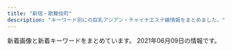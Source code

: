 ```yaml
---
title: "新宿・歌舞伎町"
description: "キーワード別にの巨乳アジアン・チャイナエステ嬢情報をまとめました。"
---
```


新着画像と新着キーワードをまとめています。
2021年06月09日の情報です。

<DmmAffiliateIns />
<KeywordTable
  shops={
    [
    {
        "name": "\u7652 \u3086\u3046",
        "keywords": {},
        "img_links": [
            "http://www.yu-yu.work/images/info.jpg",
            "http://www.yu-yu.work/staff/nana.jpg",
            "http://www.yu-yu.work/img/rin1.jpg",
            "http://www.yu-yu.work/images/staff_t.jpg",
            "http://www.yu-yu.work/images/3.jpg",
            "http://www.yu-yu.work/images/head.jpg",
            "http://www.yu-yu.work/staff/yuina.jpg",
            "http://www.yu-yu.work/staff/rin.jpg",
            "http://www.yu-yu.work/images/ac1.jpg",
            "http://www.yu-yu.work/images/1.jpg",
            "http://www.yu-yu.work/img/naomi1.jpg",
            "http://www.yu-yu.work/images/b1.jpg",
            "http://www.yu-yu.work/images/line.png",
            "http://www.yu-yu.work/staff/misaki.jpg",
            "http://www.yu-yu.work/img/yuina1.jpg",
            "http://www.yu-yu.work/images/sys2.jpg",
            "http://www.yu-yu.work/images/5.jpg",
            "http://www.yu-yu.work/images/sys4.jpg",
            "http://www.yu-yu.work/images/interior_t.jpg",
            "http://www.yu-yu.work/staff/naomi.jpg",
            "http://www.yu-yu.work/images/2.jpg",
            "http://www.yu-yu.work/img/haruka1.jpg",
            "http://www.yu-yu.work/images/b2.jpg",
            "http://www.yu-yu.work/staff/haruka.jpg",
            "http://www.yu-yu.work/images/6.jpg",
            "http://www.yu-yu.work/img/misaki1.jpg",
            "http://www.yu-yu.work/images/int2.png",
            "http://www.yu-yu.work/images/int1.png",
            "http://www.yu-yu.work/images/4.jpg",
            "http://www.yu-yu.work/images/ac2.jpg",
            "http://www.yu-yu.work/images/news.jpg",
            "http://www.yu-yu.work/img/nana1.jpg",
            "http://www.yu-yu.work/images/sys1.jpg",
            "http://www.yu-yu.work/images/sys3.jpg",
            "http://www.yu-yu.work/images/mobile.jpg"
        ],
        "station": "\u897f\u6b66\u65b0\u5bbf\u99c5\u5317\u53e3",
        "url": "http://www.yu-yu.work/"
    },
    {
        "img_links": [
            "https://shinjuku-mensesthe.com/images/clear.png",
            "https://shinjuku-mensesthe.com/staff/arisa-s1.jpg",
            "https://shinjuku-mensesthe.com/images/main-sp.jpg",
            "https://shinjuku-mensesthe.com/staff/shiori-s1.jpg",
            "https://shinjuku-mensesthe.com/massage/2020/07/31/covit19.jpg",
            "https://shinjuku-mensesthe.com/images/qrcode.png",
            "https://shinjuku-mensesthe.com/images/footer-r.png",
            "https://shinjuku-mensesthe.com/menu/home.png",
            "https://shinjuku-mensesthe.com/massage/2020/10/05/yuki-s1.jpg",
            "https://shinjuku-mensesthe.com/button/blog.png",
            "https://shinjuku-mensesthe.com/images/header3.png",
            "https://shinjuku-mensesthe.com/staff/seira-l1.jpg",
            "https://shinjuku-mensesthe.com/images/top3.jpg",
            "https://shinjuku-mensesthe.com/massage/2020/08/16/riri-s1.jpg",
            "https://shinjuku-mensesthe.com/staff/hikaru-l1.jpg",
            "https://shinjuku-mensesthe.com/room/room-l2.jpg",
            "https://shinjuku-mensesthe.com/2020/01/23/sakura-s1.jpg",
            "https://shinjuku-mensesthe.com/staff/kana-l1.jpg",
            "https://shinjuku-mensesthe.com/menu/blog.png",
            "https://shinjuku-mensesthe.com/images/camp.png",
            "https://shinjuku-mensesthe.com/massage/2020/10/21/risa-s1.jpg",
            "https://shinjuku-mensesthe.com/staff/seira-s1.jpg",
            "https://shinjuku-mensesthe.com/images/flower.png",
            "https://shinjuku-mensesthe.com/button/staff.png",
            "https://shinjuku-mensesthe.com/2020/01/23/miki-s1.jpg",
            "https://shinjuku-mensesthe.com/button/home.png",
            "https://shinjuku-mensesthe.com/staff/arisa-l1.jpg",
            "https://shinjuku-mensesthe.com/room/room-l3.jpg",
            "https://shinjuku-mensesthe.com/menu/info.png",
            "https://shinjuku-mensesthe.com/staff/hana-s1.jpg",
            "https://shinjuku-mensesthe.com/icon/yelp.png",
            "https://shinjuku-mensesthe.com/staff/yuki-l1.jpg",
            "https://shinjuku-mensesthe.com/massage/2021/03/27/blog.jpg",
            "https://shinjuku-mensesthe.com/images/footer-l.png",
            "https://shinjuku-mensesthe.com/room/room-l1.jpg",
            "https://shinjuku-mensesthe.com/staff/hana-l1.jpg",
            "https://scdn.line-apps.com/n/line_add_friends/btn/ja.png",
            "https://shinjuku-mensesthe.com/staff/hikaru-s1.jpg",
            "https://shinjuku-mensesthe.com/images/top2.jpg",
            "https://shinjuku-mensesthe.com/menu/staff.png",
            "https://shinjuku-mensesthe.com/images/top1.jpg",
            "https://shinjuku-mensesthe.com/images/main-top.jpg",
            "https://shinjuku-mensesthe.com/link/mens-esthe.png",
            "https://shinjuku-mensesthe.com/staff/yuki-s1.jpg",
            "https://shinjuku-mensesthe.com/icon/twitter.png",
            "https://shinjuku-mensesthe.com/images/main-small.jpg",
            "https://shinjuku-mensesthe.com/2019/12/15/sayuri-s2.jpg",
            "https://shinjuku-mensesthe.com/icon/facebook.png",
            "https://shinjuku-mensesthe.com/icon/line.png",
            "https://shinjuku-mensesthe.com/massage/2020/09/14/hana-s1.jpg",
            "https://shinjuku-mensesthe.com/staff/kana-s1.jpg",
            "https://shinjuku-mensesthe.com/massage/2020/07/31/ai-s2.jpg",
            "https://shinjuku-mensesthe.com/room/room-l4.jpg"
        ],
        "station": "JR\u65b0\u5bbf\u99c5\u6771\u53e3",
        "name": "\u5915\u9727 \u3086\u3046\u304e\u308a",
        "keywords": {},
        "url": "https://shinjuku-mensesthe.com/"
    },
    {
        "name": "\u5fa1\u82d1 -\u304e\u3087\u3048\u3093-",
        "url": "http://www.night.ne.jp/tokyo/gyoen/",
        "img_links": [
            "http://www.night.ne.jp/tokyo/gyoen/img/view_3.jpg",
            "http://www.night.ne.jp/nightnet/img/17.jpg",
            "http://www.night.ne.jp/nightnet/img/16.jpg",
            "http://www.night.ne.jp/nightnet/img/8.jpg",
            "http://www.night.ne.jp/nightnet/img/15.jpg",
            "http://www.night.ne.jp/nightnet/img/1.jpg",
            "http://www.night.ne.jp/nightnet/img/4.jpg",
            "http://www.night.ne.jp/nightnet/img/13.jpg",
            "http://www.night.ne.jp/nightnet/img/7.jpg",
            "http://www.night.ne.jp/nightnet/img/10.jpg",
            "http://www.night.ne.jp/_format/W/img/whats_view.jpg",
            "http://www.night.ne.jp/tokyo/gyoen/img/qr_code.jpg",
            "http://www.night.ne.jp/tokyo/gyoen/img/index_top.jpg",
            "http://www.night.ne.jp/tokyo/gyoen/img/index_view.jpg",
            "http://www.night.ne.jp/tokyo/gyoen/img/index.jpg",
            "http://www.night.ne.jp/tokyo/gyoen/img/view_4.jpg",
            "http://www.night.ne.jp/nightnet/img/9.jpg",
            "http://www.night.ne.jp/nightnet/img/12a.jpg",
            "http://www.night.ne.jp/nightnet/img/6.jpg",
            "http://www.night.ne.jp/_format/W/img/whats_news.jpg",
            "http://www.night.ne.jp/tokyo/gyoen/img/skill_3.jpg",
            "http://www.night.ne.jp/_format/W/img/whats_skill.jpg",
            "http://www.night.ne.jp/_format/W/img/index_enter_1.jpg",
            "http://www.night.ne.jp/nightnet/img/5.jpg",
            "http://www.night.ne.jp/nightnet/img/14.jpg",
            "http://www.night.ne.jp/nightnet/img/3.jpg",
            "http://www.night.ne.jp/nightnet/img/11.jpg",
            "http://www.night.ne.jp/nightnet/img/2.jpg",
            "http://www.night.ne.jp/tokyo/gyoen/img/view_1.jpg",
            "http://www.night.ne.jp/tokyo/gyoen/img/skill_2.jpg",
            "http://www.night.ne.jp/tokyo/gyoen/img/view_2.jpg",
            "http://www.night.ne.jp/tokyo/gyoen/img/index_skill.jpg",
            "http://www.night.ne.jp/tokyo/gyoen/img/skill_1.jpg"
        ],
        "station": "\u65b0\u5bbf\u5fa1\u82d1\u524d\u99c53\u756a\u51fa\u53e3",
        "keywords": {}
    },
    {
        "station": "\u897f\u6b66\u65b0\u5bbf\u99c5\u5317\u53e3",
        "name": "CLEAR-\u30af\u30ea\u30a2-",
        "img_links": [
            "http://clear-es.net/my_work/images/pic1.png",
            "http://clear-es.net/images/index_04.jpg",
            "http://clear-es.net/yamituki-n/uploads/images/mimi-01s.jpg",
            "http://clear-es.net/images/index_05.jpg",
            "http://clear-es.net/yamituki-n/uploads/images/satomi21.jpg",
            "http://clear-es.net/uploads/09bdd5637edec4bfa3d47a7e9874640b.jpg",
            "http://clear-es.net/images/index_18.jpg",
            "http://clear-es.net/images/index_17.jpg",
            "http://clear-es.net/images/index_21.jpg",
            "http://clear-es.net/images/index_24.jpg",
            "http://clear-es.net/uploads/10299154955d10c3b815a5638a35a934.jpg",
            "http://clear-es.net/images/index_14.jpg",
            "http://clear-es.net/uploads/d1dd85f8fb55d0e70a55a6dafa8ff601.jpg",
            "http://clear-es.net/uploads/c1f6d0346f5cb109ac62c21a58c7deff.jpg",
            "http://clear-es.net/images/index_20.jpg",
            "http://clear-es.net/yamituki-n/uploads/images/mmexport1576417470781.jpg",
            "http://clear-es.net/images/index_09.jpg",
            "http://clear-es.net/images/index_25.jpg",
            "http://clear-es.net/images/gallery_11.jpg",
            "http://clear-es.net/images/index_23.jpg",
            "http://clear-es.net/images/index_01.jpg",
            "http://clear-es.net/yamituki-n/uploads/images/rika55ss.jpg",
            "http://clear-es.net/images/index_15.jpg",
            "http://clear-es.net/yamituki-n/uploads/images/juri01s.jpg",
            "http://clear-es.net/images/index_27.jpg",
            "http://clear-es.net/uploads/97eb17743f96fd7f0551aab0bedd5e6f.jpg",
            "http://clear-es.net/yamituki-n/uploads/images/mika03s.jpg",
            "http://clear-es.net/uploads/2aa97908694153fb149943f0b8445352.jpg",
            "http://clear-es.net/images/index_26.jpg",
            "http://clear-es.net/images/index_10.jpg",
            "http://clear-es.net/uploads/c8a6186524d872100cc89c100d1f3728.jpg",
            "http://clear-es.net/yamituki-n/uploads/images/yui01.jpg",
            "http://clear-es.net/uploads/a62d7f24a5b9a4fd5aeef678eb24ef4b.jpg",
            "http://clear-es.net/images/index_28.jpg",
            "http://clear-es.net/images/index_28_01.jpg",
            "http://clear-es.net/yamituki-n/uploads/images/emi3.jpg",
            "http://clear-es.net/uploads/0141717ce8be90c90f41c0c8eb5c92fe.jpg",
            "http://clear-es.net/uploads/cec0ed392fe00d8e3ff867c0625809e6.jpg",
            "http://clear-es.net/images/index_08.jpg",
            "http://clear-es.net/yamituki-n/uploads/images/rena01.jpg",
            "http://clear-es.net/images/girls_13.jpg",
            "http://clear-es.net/yamituki-n/uploads/images/satomi2.jpg",
            "http://clear-es.net/uploads/f73e8f67358edf8e94cf35d345a7af08.jpg",
            "http://clear-es.net/images/index_03.jpg",
            "http://clear-es.net/images/index_06.jpg",
            "http://clear-es.net/uploads/22c8968348a9acc2dfc9ab0aecb09c27.jpg",
            "http://clear-es.net/images/index_11.jpg",
            "http://clear-es.net/images/index_02.jpg",
            "http://clear-es.net/yamituki-n/uploads/images/rena02.jpg",
            "http://clear-es.net/images/index_19.jpg",
            "http://clear-es.net/images/girls_03.jpg",
            "http://clear-es.net/images/index_13.jpg",
            "http://clear-es.net/images/service_11.jpg",
            "http://clear-es.net/images/index_12.jpg",
            "http://clear-es.net/images/girls_11.jpg",
            "http://clear-es.net/images/koko_1.jpg",
            "http://clear-es.net/uploads/f426bd85a8f6a9eac87e55b2d44c4bd5.jpg",
            "http://clear-es.net/images/index_07.jpg"
        ],
        "url": "http://clear-es.net/",
        "keywords": {
            "D": 8,
            "89": 1,
            "90": 1,
            "88": 4,
            "F": 1,
            "86": 4,
            "C": 3,
            "87": 2
        }
    },
    {
        "keywords": {
            "C": 18
        },
        "img_links": [
            "http://aes-aroma.com/img/ttl_staff.png",
            "http://aes-aroma.com/img/ttl_tnew.png",
            "http://aes-aroma.com/staff/kaori/01.jpg",
            "http://aes-aroma.com/staff/megumi/01.jpg",
            "http://aes-aroma.com/pic/head.png",
            "http://aes-aroma.com/staff/mimi/01.jpg",
            "http://aes-aroma.com/staff/nana/01.jpg",
            "http://aes-aroma.com/staff/yoko/01.jpg",
            "http://aes-aroma.com/staff/ai/01.jpg",
            "http://aes-aroma.com/staff/yoko/02.jpg",
            "http://aes-aroma.com/staff/yuri/01.jpg",
            "http://aes-aroma.com/staff/koko/01.jpg",
            "http://aes-aroma.com/i/files/homeimg.jpg",
            "http://aes-aroma.com/img/ttl_rec.png",
            "http://aes-aroma.com/img/ttl_pickup.png",
            "http://aes-aroma.com/img/ttl_mobile.png",
            "http://aes-aroma.com/staff/miki/01.jpg"
        ],
        "url": "http://aes-aroma.com/",
        "name": "\u7652\u3057\u306e\u5bbf",
        "station": "JR\u65b0\u5bbf\u99c5\u5357\u53e3"
    },
    {
        "station": "JR\u65b0\u5bbf\u99c5\u6771\u53e3",
        "img_links": [
            "http://hi-msg.com/koyuki/img/english-t5.png",
            "http://hi-msg.com/koyuki/img/p-3.jpg",
            "http://hi-msg.com/koyuki/img/head.png",
            "http://hi-msg.com/koyuki/img/card-english.png",
            "http://hi-msg.com/koyuki/img/card.png",
            "http://hi-msg.com/koyuki/img/p-1.jpg",
            "http://hi-msg.com/koyuki/img/p-6-1.jpg",
            "http://hi-msg.com/koyuki/img/english-t3.png",
            "http://hi-msg.com/koyuki/img/p-4.jpg",
            "http://hi-msg.com/koyuki/img/p-7-1.jpg",
            "http://hi-msg.com/koyuki/img/p-11.jpg",
            "http://hi-msg.com/koyuki/img/p-10.jpg",
            "http://hi-msg.com/koyuki/img/p-7.jpg",
            "http://hi-msg.com/koyuki/img/newstback.png",
            "http://hi-msg.com/koyuki/img/tit.png",
            "http://hi-msg.com/koyuki/img/english-t2.png",
            "http://hi-msg.com/koyuki/img/re.png",
            "http://hi-msg.com/koyuki/img/english-t1.png",
            "http://hi-msg.com/koyuki/img/english-t4.png",
            "http://hi-msg.com/koyuki/img/p-0.jpg",
            "http://hi-msg.com/koyuki/img/p-9.jpg",
            "http://hi-msg.com/koyuki/img/kanban4s.jpg",
            "http://hi-msg.com/koyuki/img/p-8.jpg",
            "http://hi-msg.com/koyuki/img/p-4-1.jpg",
            "http://hi-msg.com/koyuki/img/p-2.jpg",
            "http://hi-msg.com/koyuki/img/p-5.jpg",
            "http://hi-msg.com/koyuki/img/botton.png",
            "http://hi-msg.com/koyuki/img/kanban4.jpg",
            "http://hi-msg.com/koyuki/img/p-3-1.jpg",
            "http://hi-msg.com/koyuki/img/t-3.png",
            "http://hi-msg.com/koyuki/img/p-6.jpg",
            "http://hi-msg.com/koyuki/img/p-2-1.jpg",
            "http://hi-msg.com/koyuki/img/t-1.png",
            "http://hi-msg.com/koyuki/img/english-t6.png",
            "http://hi-msg.com/koyuki/img/tel.png",
            "http://hi-msg.com/koyuki/img/t-2.png",
            "http://hi-msg.com/koyuki/img/p-8-1.jpg"
        ],
        "keywords": {
            "C": 8
        },
        "name": "KOYUKI",
        "url": "http://hi-msg.com/koyuki/"
    },
    {
        "url": "http://ciretva.xyz/",
        "station": "\u897f\u6b66\u65b0\u5bbf\u99c5\u5317\u53e3",
        "name": "\u4f73\u7e01 \uff5e\u304b\u3048\u3093\uff5e",
        "img_links": [
            "http://ciretva.xyz/picture/news.jpg",
            "http://ciretva.xyz/picture/pick.jpg",
            "http://ciretva.xyz/uploads/201021/1-201021155932238.jpg",
            "http://ciretva.xyz/picture/face.jpg",
            "http://ciretva.xyz/picture/top.jpg",
            "http://ciretva.xyz/uploads/210601/1-2106011H604649.jpg",
            "http://ciretva.xyz/picture/face_bj1.png",
            "http://ciretva.xyz/picture/s_staff.png",
            "http://ciretva.xyz/uploads/201021/1-201021155T02L.jpg",
            "http://ciretva.xyz/uploads/201021/1-201021155T9631.jpg",
            "http://ciretva.xyz/picture/room1.jpg",
            "http://ciretva.xyz/picture/room4.jpg",
            "http://ciretva.xyz/picture/room2.jpg",
            "http://ciretva.xyz/uploads/201021/1-201021155925315.jpg",
            "http://ciretva.xyz/uploads/210601/1-2106011H615V5.jpg",
            "http://ciretva.xyz/picture/room3.jpg"
        ],
        "keywords": {
            "D": 3,
            "86": 2
        }
    },
    {
        "img_links": [],
        "keywords": {},
        "url": "http://yurali.oks.bz/",
        "station": "JR\u65b0\u5bbf\u99c5\u897f\u53e3",
        "name": "\u6c17\u697d"
    },
    {
        "url": "http://genkimorimori.este88.com/",
        "name": "\u5143\u6c17\u30e2\u30ea\u30e2\u30ea",
        "station": "\u897f\u6b66\u65b0\u5bbf\u99c5\u5317\u53e3",
        "keywords": {},
        "img_links": [
            "http://genkimorimori.este88.com/images/mika1.jpg",
            "http://genkimorimori.este88.com/img/momo1.jpg",
            "http://genkimorimori.este88.com/images/kaori1.jpg",
            "http://genkimorimori.este88.com/img/kixyoko1.jpg",
            "http://genkimorimori.este88.com/gals/koko1.jpg",
            "http://genkimorimori.este88.com/images/momo1.jpg",
            "http://genkimorimori.este88.com/img/kaori1.jpg",
            "http://genkimorimori.este88.com/images/r02.jpg",
            "http://genkimorimori.este88.com/gals/nnana1.jpg",
            "http://genkimorimori.este88.com/images/r04.jpg",
            "http://genkimorimori.este88.com/gals/sayuri1.jpg",
            "http://genkimorimori.este88.com/images/kixyoko1.jpg",
            "http://genkimorimori.este88.com/images/r01.jpg",
            "http://genkimorimori.este88.com/images/ph1.jpg",
            "http://genkimorimori.este88.com/img/koyuki1.jpg",
            "http://genkimorimori.este88.com/gals/risa1.jpg",
            "http://genkimorimori.este88.com/images/koyuki1.jpg",
            "http://genkimorimori.este88.com/img/mika1.jpg"
        ]
    },
    {
        "station": "JR\u65b0\u5bbf\u99c5\u6771\u53e3",
        "img_links": [
            "http://crystal-est.net/uploads/crystal/2017/03/bnr_side_042.png",
            "http://crystal-est.net/uploads/crystal/2018/08/wechatimg51.jpeg",
            "http://crystal-est.net/uploads/crystal/2017/03/icon_flower.png",
            "http://crystal-est.net/uploads/crystal/2017/03/subvisual_contact.png",
            "http://crystal-est.net/uploads/crystal/2017/02/wifi.jpg",
            "http://crystal-est.net/uploads/crystal/2018/05/webwxgetmsgimg.jpeg",
            "http://crystal-est.net/uploads/crystal/2017/03/btn_top_03.png",
            "http://crystal-est.net/uploads/crystal/images/xing.png",
            "http://crystal-est.net/uploads/crystal/2017/03/subvisual_qa.png",
            "http://crystal-est.net/uploads/crystal/2017/03/bnr_side_credit1.png",
            "http://crystal-est.net/uploads/crystal/2018/07/wechatimg30.jpeg",
            "http://ruby-es.com/uploads/rubyes/2017/02/img_info_06.png",
            "http://crystal-est.net/uploads/crystal/2018/07/wechatimg26.jpeg",
            "http://ruby-es.com/uploads/rubyes/2017/02/img_info_03.png",
            "http://crystal-est.net/uploads/crystal/images/no-photo.jpg",
            "http://crystal-est.net/uploads/crystal/2020/12/img_6902.jpg",
            "http://crystal-est.net/uploads/crystal/2017/03/subvisual_enquete1.png",
            "http://crystal-est.net/uploads/crystal/2017/04/leftmovie.png",
            "http://crystal-est.net/uploads/crystal/2018/08/wechatimg49.jpeg",
            "http://ruby-es.com/uploads/rubyes/2017/02/img_info_02.png",
            "http://crystal-est.net/uploads/crystal/2020/11/tel.jpg",
            "http://crystal-est.net/uploads/crystal/2018/05/mayu1.jpeg",
            "http://crystal-est.net/uploads/crystal/2020/12/img_6830.jpg",
            "http://crystal-est.net/uploads/crystal/2017/03/btn_top_02.png",
            "http://crystal-est.net/uploads/crystal/2017/03/bnr_side_032.png",
            "http://crystal-est.net/uploads/crystal/2017/03/bnr_side_052.png",
            "http://crystal-est.net/uploads/crystal/2017/03/btn_top_01.png",
            "http://ruby-es.com/uploads/rubyes/2017/02/img_info_01.png",
            "http://crystal-est.net/uploads/crystal/2017/03/treatment2.png",
            "http://crystal-est.net/uploads/crystal/2017/03/subvisual_info.png",
            "http://crystal-est.net/uploads/crystal/2017/03/subvisual_link.png",
            "http://crystal-est.net/uploads/crystal/images/icon_flower.png",
            "http://crystal-est.net/uploads/crystal/2017/04/line2.png",
            "http://crystal-est.net/uploads/crystal/2018/07/wechatimg31.jpeg",
            "http://crystal-est.net/uploads/crystal/2017/04/bnr_side_01.png",
            "http://crystal-est.net/uploads/crystal/images/subvisual_staff.png",
            "http://crystal-est.net/uploads/crystal/2017/04/web.png",
            "http://ruby-es.com/uploads/rubyes/2017/02/img_info_05.png",
            "http://crystal-est.net/uploads/crystal/2018/07/wechatimg125.jpeg",
            "http://crystal-est.net/uploads/crystal/2017/02/ameba.jpg",
            "http://crystal-est.net/uploads/crystal/images/p01.png",
            "http://ruby-es.com/uploads/rubyes/2017/02/img_info_04.png",
            "http://crystal-est.net/uploads/crystal/2017/03/ruby6.png",
            "http://crystal-est.net/uploads/crystal/2017/03/subvisual_reserve.png",
            "http://crystal-est.net/uploads/crystal/2017/03/subvisual_magazine1.png"
        ],
        "name": "\u30af\u30ea\u30b9\u30bf\u30eb",
        "url": "http://crystal-est.net/",
        "keywords": {
            "C": 2
        }
    },
    {
        "station": "JR\u65b0\u5bbf\u99c5\u6771\u53e3",
        "name": "\u7652\u83ef \u3086\u3046\u304b",
        "keywords": {},
        "url": "http://www.yuuka.info/",
        "img_links": [
            "http://www.yuuka.info/images/2.jpg",
            "http://www.yuuka.info/images/mobile.jpg",
            "http://www.yuuka.info/images/interior_t.jpg",
            "http://www.yuuka.info/images/up.png",
            "http://www.yuuka.info/images/3.jpg",
            "http://www.yuuka.info/images/head.jpg",
            "http://www.yuuka.info/images/news.jpg",
            "http://www.yuuka.info/images/staff_t.jpg",
            "http://www.yuuka.info/images/tel.jpg",
            "http://www.yuuka.info/img/rina1.jpg",
            "http://www.yuuka.info/images/ta.jpg",
            "http://www.yuuka.info/img/sayaka1.jpg",
            "http://www.yuuka.info/images/1.jpg",
            "http://www.yuuka.info/img/miyu1.jpg",
            "http://www.yuuka.info/images/int1.jpg",
            "http://www.yuuka.info/images/rec1.jpg",
            "http://www.yuuka.info/images/4.jpg",
            "http://www.yuuka.info/images/sys.jpg",
            "http://www.yuuka.info/images/int2.jpg",
            "http://www.yuuka.info/img/momo1.jpg",
            "http://www.yuuka.info/images/rec2.jpg"
        ]
    },
    {
        "img_links": [
            "http://in-esthe.com/relair/img/english-t3.png",
            "http://in-esthe.com/relair/img/card-english.png",
            "http://in-esthe.com/relair/img/p-1.jpg",
            "http://in-esthe.com/relair/img/t-2.png",
            "http://in-esthe.com/relair/img/english-t5.png",
            "http://in-esthe.com/relair/img/p-7.jpg",
            "http://in-esthe.com/relair/img/twitter.png",
            "http://in-esthe.com/relair/img/tel.png",
            "http://in-esthe.com/relair/img/fla.png",
            "http://in-esthe.com/relair/img/english-t2.png",
            "http://in-esthe.com/relair/img/english-t4.png",
            "http://in-esthe.com/relair/img/p-3-1.jpg",
            "http://in-esthe.com/relair/img/p-0.jpg",
            "http://in-esthe.com/relair/img/fla1.png",
            "http://in-esthe.com/relair/img/newstback.png",
            "http://in-esthe.com/relair/img/head.png",
            "http://in-esthe.com/relair/img/english-t1.png",
            "http://in-esthe.com/relair/img/p-3.jpg",
            "http://in-esthe.com/relair/img/p-9.jpg",
            "http://in-esthe.com/relair/img/s-1.jpg",
            "http://in-esthe.com/relair/img/p-1-1.jpg",
            "http://in-esthe.com/relair/img/p-8.jpg",
            "http://in-esthe.com/relair/img/botton.png",
            "http://in-esthe.com/relair/img/re.png",
            "http://in-esthe.com/relair/img/p-2.jpg",
            "http://in-esthe.com/relair/img/kanban4.jpg",
            "http://in-esthe.com/relair/img/t-3.png",
            "http://in-esthe.com/relair/img/t-1.png",
            "http://in-esthe.com/relair/img/english-t6.png",
            "http://in-esthe.com/relair/img/fla2.png"
        ],
        "keywords": {
            "C": 8
        },
        "url": "http://in-esthe.com/relair/",
        "station": "\u65b0\u5bbf\u897f\u53e3\u99c5D5\u51fa\u53e3",
        "name": "RELAIR \uff5e\u30ea\u30ec\u30a2\uff5e"
    },
    {
        "img_links": [
            "https://static.wixstatic.com/media/1f1430_5b6db55133674387b978465361d1f5af~mv2.jpg",
            "https://static.wixstatic.com/media/1f1430_f16ba939f42f47d688a43ba736f9d100~mv2.jpg",
            "https://static.wixstatic.com/media/1f1430_704c1cfac22b4288a4aaa588c496ab40~mv2.jpg",
            "https://static.wixstatic.com/media/1f1430_27c850c6656448c68b705e2a69f8d3e0~mv2.png",
            "https://static.wixstatic.com/media/1f1430_4b2c5243bdbe40858057386a16dce231~mv2.png",
            "https://static.wixstatic.com/media/1f1430_c12fa837f18643e8a167f283f823ecd9~mv2.jpg",
            "https://static.wixstatic.com/media/1f1430_e5113a1a86b8410db0438745823a2d2c~mv2.png",
            "https://static.wixstatic.com/media/1f1430_e11d2a49cf1a4130a10a3e09053a46fc~mv2.png",
            "https://static.wixstatic.com/media/1f1430_0ea86bd4429f44fa96f0a1277a1c2d6e~mv2.jpg",
            "https://static.wixstatic.com/media/1f1430_04f93cdec45f4c4e8d0fa69dc26b3e38~mv2.jpg",
            "https://static.wixstatic.com/media/1f1430_c572ee153c0c46e096e6301fe82e2f11~mv2.jpg",
            "https://static.wixstatic.com/media/1f1430_2511e8409a39492bab1eeffd58a5eb1f~mv2.jpg",
            "https://static.wixstatic.com/media/1f1430_4ef445c14af547ffb085a4c73252e22c~mv2.jpg",
            "https://static.wixstatic.com/media/1f1430_d26df1a13af049c9a7afeac5e58c5323~mv2.jpg",
            "https://static.wixstatic.com/media/1f1430_c48456140f404f1eb9a47dfd01d1d032~mv2.jpg",
            "https://static.wixstatic.com/media/1f1430_f4c9cbbcc36c44f1a8be8eb3138b0b46~mv2.jpg",
            "https://static.wixstatic.com/media/1f1430_d0a7ae614e0b423886aa6d1beca9a87a~mv2.jpg",
            "https://static.wixstatic.com/media/1f1430_8e7ae52f03b14e31be6ff7b1038f2896~mv2.jpg",
            "https://static.wixstatic.com/media/1f1430_b6622178bf9c45a68912520b4b2de175~mv2.png",
            "https://static.wixstatic.com/media/1f1430_890ca68d29e04e7a8c96e4198a653ed3~mv2.jpg",
            "https://static.wixstatic.com/media/1f1430_7ff5719c25b243d18c7fb6db890677f9~mv2.jpg",
            "https://static.wixstatic.com/media/1f1430_184f66b9eb914c26b47be78d54152284~mv2.jpg",
            "https://static.wixstatic.com/media/1f1430_d824a82ebc40424facf31978d80b293b~mv2.png"
        ],
        "keywords": {},
        "name": "\u7fbd\u8863\uff5e\u306f\u3054\u308d\u3082\uff5e",
        "url": "https://www.hagoromo.tokyo/",
        "station": "JR\u65b0\u5bbf\u99c5\u6771\u53e3\u30fb\u6b4c\u821e\u4f0e\u753a"
    },
    {
        "station": "JR\u65b0\u5bbf\u99c5\u897f\u53e3",
        "name": "sweet-\u30b9\u30a6\u30a3\u30fc\u30c8-",
        "url": "http://sweety-est.tokyo/",
        "keywords": {
            "D": 6,
            "86": 16,
            "E": 8
        },
        "img_links": [
            "http://sweety-est.tokyo/images/b-tel.png",
            "http://sweety-est.tokyo/images/r2.jpg",
            "http://sweety-est.tokyo/images/a2.jpg",
            "http://sweety-est.tokyo/images/cg04.jpg",
            "http://sweety-est.tokyo/images/r5.jpg",
            "http://sweety-est.tokyo/images/a6.jpg",
            "http://sweety-est.tokyo/images/a4.jpg",
            "http://sweety-est.tokyo/images/cg06.jpg",
            "http://sweety-est.tokyo/link/menlog.jpg",
            "http://sweety-est.tokyo/images/r1.jpg",
            "http://sweety-est.tokyo/images/m2.jpg",
            "http://sweety-est.tokyo/images/tit-sub2.jpg",
            "http://sweety-est.tokyo/images/pp.jpg",
            "http://sweety-est.tokyo/images/b-online.png",
            "http://sweety-est.tokyo/images/kan.jpg",
            "http://sweety-est.tokyo/images/slider-img001.jpg",
            "http://sweety-est.tokyo/images/r3.jpg",
            "http://sweety-est.tokyo/images/a3.jpg",
            "http://sweety-est.tokyo/images/a7.jpg",
            "http://sweety-est.tokyo/images/kan1.jpg",
            "http://sweety-est.tokyo/images/r6.jpg",
            "http://sweety-est.tokyo/images/m3.jpg",
            "http://sweety-est.tokyo/images/cg08.jpg",
            "http://sweety-est.tokyo/images/sys.jpg",
            "http://sweety-est.tokyo/images/cg01.jpg",
            "http://sweety-est.tokyo/images/r4.jpg",
            "http://sweety-est.tokyo/images/cg03.jpg",
            "http://sweety-est.tokyo/images/a5.jpg",
            "http://sweety-est.tokyo/images/tit-sub3.jpg",
            "http://sweety-est.tokyo/images/tit-sub1.jpg",
            "http://sweety-est.tokyo/images/qr.jpg",
            "http://sweety-est.tokyo/images/m4.jpg",
            "http://sweety-est.tokyo/images/m1.jpg",
            "http://sweety-est.tokyo/images/cg02.jpg",
            "http://sweety-est.tokyo/images/a1.jpg",
            "http://sweety-est.tokyo/images/tit-sub6.jpg",
            "http://sweety-est.tokyo/images/slider-img002.jpg",
            "http://sweety-est.tokyo/images/cg07.jpg",
            "http://sweety-est.tokyo/images/cg05.jpg",
            "http://sweety-est.tokyo/images/a8.jpg",
            "http://sweety-est.tokyo/images/slider-img003.jpg",
            "http://sweety-est.tokyo/images/tit-sub4.jpg",
            "http://sweety-est.tokyo/images/cg011.jpg",
            "http://sweety-est.tokyo/images/tit-sub5.jpg"
        ]
    },
    {
        "station": "JR\u65b0\u5bbf\u99c5\u6771\u5357\u53e3",
        "img_links": [
            "https://mens-esthe.xyz/room/room-l7.jpg",
            "https://inage-mensesthe.com/icon/twitter.png",
            "https://mens-esthe.xyz/images/qrcode.png",
            "https://mens-esthe.xyz/images/clear.png",
            "https://mens-esthe.xyz/room/room-l2.jpg",
            "https://mens-esthe.xyz/staff/kana-l1.jpg",
            "https://mens-esthe.xyz/images/header3.png",
            "https://mens-esthe.xyz/room/room-l4.jpg",
            "https://mens-esthe.xyz/icon/line.png",
            "https://mens-esthe.xyz/footer/footer-line.png",
            "https://mens-esthe.xyz/room/room-l5.jpg",
            "https://mens-esthe.xyz/room/room-l6.jpg",
            "https://mens-esthe.xyz/staff/yuuka-l2.jpg",
            "https://mens-esthe.xyz/room/room-l1.jpg",
            "https://mens-esthe.xyz/images/esthe2.jpg",
            "https://mens-esthe.xyz/staff/kana-l2.jpg",
            "https://mens-esthe.xyz/staff/yuuka-s1.jpg",
            "https://mens-esthe.xyz/staff/yuuka-l1.jpg",
            "https://mens-esthe.xyz/icon/twitter.png",
            "https://mens-esthe.xyz/images/esthe4.jpg",
            "https://mens-esthe.xyz/staff/eri-l2.jpg",
            "https://mens-esthe.xyz/footer/footer-staff.png",
            "https://mens-esthe.xyz/icon/facebook.png",
            "https://mens-esthe.xyz/staff/moe-l1.jpg",
            "https://mens-esthe.xyz/staff/kana-s2.jpg",
            "https://mens-esthe.xyz/images/main1.jpg",
            "https://inage-mensesthe.com/link/relaku_salon.jpg",
            "https://inage-mensesthe.com/icon/line.png",
            "https://mens-esthe.xyz/staff/eri-s1.jpg",
            "https://mens-esthe.xyz/images/esthe1.jpg",
            "https://mens-esthe.xyz/images/esthe3.jpg",
            "https://mens-esthe.xyz/staff/yuuka-s2.jpg",
            "https://mens-esthe.xyz/icon/yelp.png",
            "https://mens-esthe.xyz/staff/moe-s1.jpg",
            "https://mens-esthe.xyz/staff/kana-s1.jpg",
            "https://mens-esthe.xyz/room/room-l8.jpg",
            "https://mens-esthe.xyz/staff/eri-l1.jpg",
            "https://mens-esthe.xyz/room/room-l3.jpg",
            "https://mens-esthe.xyz/images/main-sp.jpg",
            "https://inage-mensesthe.com/icon/facebook.png",
            "https://inage-mensesthe.com/icon/yelp.png",
            "https://mens-esthe.xyz/footer/footer-tel.png",
            "https://mens-esthe.xyz/staff/eri-s2.jpg"
        ],
        "url": "https://mens-esthe.xyz/",
        "name": "\u30b8\u30e5\u30ea\u30a2\u30f3",
        "keywords": {
            "D": 10,
            "84": 5,
            "F": 5,
            "95": 5,
            "86": 10
        }
    },
    {
        "img_links": [
            "http://sakura-relax.net/images/cg07.jpg",
            "http://sakura-relax.net/images/top-img01.png",
            "http://sakura-relax.net/images/cg06.jpg",
            "http://sakura-relax.net/images/qrc.png",
            "http://sakura-relax.net/images/kan.jpg",
            "http://sakura-relax.net/images/tel.png",
            "http://sakura-relax.net/images/cg04.jpg",
            "http://sakura-relax.net/images/top-img02.png",
            "http://sakura-relax.net/images/cg03.jpg",
            "http://sakura-relax.net/link/menlog.jpg"
        ],
        "name": "\u697d\u697d-\u30e9\u30af\u30e9\u30af-",
        "station": "\u65b0\u5bbf\u4e09\u4e01\u76ee\u99c5E1\u51fa\u53e3",
        "url": "http://sakura-relax.net/",
        "keywords": {
            "C": 8,
            "E": 8,
            "85": 4,
            "87": 8,
            "86": 4
        }
    },
    {
        "station": "JR\u65b0\u5bbf\u99c5\u897f\u53e3",
        "url": "http://fairy-girl.work/",
        "keywords": {},
        "name": "Fairy Girl",
        "img_links": [
            "http://fairy-girl.work/images/sys3.jpg",
            "http://fairy-girl.work/images/1.jpg",
            "http://fairy-girl.work/img/rika1.jpg",
            "http://fairy-girl.work/images/9.jpg",
            "http://fairy-girl.work/images/tr.jpg",
            "http://fairy-girl.work/images/interior_t.jpg",
            "http://fairy-girl.work/images/sys5.jpg",
            "http://fairy-girl.work/staff/kana.jpg",
            "http://fairy-girl.work/images/8.jpg",
            "http://fairy-girl.work/staff/eri.jpg",
            "http://fairy-girl.work/images/news.jpg",
            "http://fairy-girl.work/images/bana0404_4.png",
            "http://fairy-girl.work/images/11.jpg",
            "http://fairy-girl.work/staff/misa.jpg",
            "http://fairy-girl.work/staff/rina.jpg",
            "http://fairy-girl.work/img/yuki1.jpg",
            "http://fairy-girl.work/img/misa1.jpg",
            "http://fairy-girl.work/img/kana1.jpg",
            "http://fairy-girl.work/images/int2.jpg",
            "http://fairy-girl.work/images/7.jpg",
            "http://fairy-girl.work/img/eri2.jpg",
            "http://fairy-girl.work/images/12.jpg",
            "http://fairy-girl.work/img/mari1.jpg",
            "http://fairy-girl.work/img/yuyu1.jpg",
            "http://fairy-girl.work/staff/hitomi.jpg",
            "http://fairy-girl.work/images/line.png",
            "http://fairy-girl.work/images/staff_t.jpg",
            "http://fairy-girl.work/img/rara1.jpg",
            "http://fairy-girl.work/images/2.jpg",
            "http://fairy-girl.work/images/int1.jpg",
            "http://fairy-girl.work/images/3.jpg",
            "http://fairy-girl.work/images/mobile.jpg",
            "http://fairy-girl.work/staff/rika.jpg",
            "http://fairy-girl.work/staff/kiki.jpg",
            "http://fairy-girl.work/images/6.jpg",
            "http://fairy-girl.work/img/kiki1.jpg",
            "http://fairy-girl.work/img/hitomi1.jpg",
            "http://fairy-girl.work/images/5.jpg",
            "http://fairy-girl.work/img/eri1.jpg",
            "http://fairy-girl.work/images/sys4.jpg",
            "http://fairy-girl.work/staff/yuki.jpg",
            "http://fairy-girl.work/images/10.jpg",
            "http://fairy-girl.work/staff/rara.jpg",
            "http://fairy-girl.work/images/sys1.jpg",
            "http://fairy-girl.work/images/sys2.jpg",
            "http://fairy-girl.work/staff/mari.jpg",
            "http://fairy-girl.work/img/kiki2.jpg",
            "http://fairy-girl.work/images/ac1.jpg",
            "http://fairy-girl.work/img/rina1.jpg",
            "http://fairy-girl.work/images/ac2.jpg",
            "http://fairy-girl.work/staff/yuyu.jpg"
        ]
    },
    {
        "img_links": [],
        "name": "\u30d4\u30e5\u30a2\u30ea\u30be\u30fc\u30c8II",
        "station": "JR\u65b0\u5bbf\u99c5\u6771\u53e3",
        "url": "http://pure-resort.tyo.cm/",
        "keywords": {}
    },
    {
        "name": "\u30ea\u30e9\u30af\u30b7\u30a2\u30fc",
        "url": "http://relaxia.work/",
        "station": "JR\u65b0\u5bbf\u99c5\u6771\u53e3",
        "keywords": {},
        "img_links": [
            "http://relaxia.work/images/side_mobile.jpg",
            "http://relaxia.work/images/link_nav01.jpg",
            "http://relaxia.work/images/link_nav02.jpg",
            "http://relaxia.work/images/ico01.png",
            "http://relaxia.work/images/top_slider01.jpg",
            "http://relaxia.work/img/sizuka1.jpg",
            "http://relaxia.work/images/link_nav05.jpg",
            "http://relaxia.work/images/link_nav06.jpg",
            "http://relaxia.work/images/info3.jpg",
            "http://relaxia.work/images/link_nav04.jpg",
            "http://relaxia.work/img/haru1.jpg",
            "http://relaxia.work/images/sp_top.jpg",
            "http://relaxia.work/images/side_link.jpg",
            "http://relaxia.work/images/info1.jpg",
            "http://relaxia.work/images/side_tel.jpg",
            "http://relaxia.work/images/info2.jpg",
            "http://relaxia.work/images/top.png",
            "http://relaxia.work/images/note.jpg",
            "http://relaxia.work/img/yuki1.jpg",
            "http://relaxia.work/images/link_nav03.jpg"
        ]
    },
    {
        "url": "https://gokujo.iest.info/",
        "img_links": [],
        "name": "\u65b0\u5bbf\u6975\u4e0a\u30e1\u30f3\u30ba\u30a8\u30b9\u30c6",
        "keywords": {},
        "station": "JR\u65b0\u5bbf\u99c5"
    }
]
}
/>
<DmmAffiliateScript />
